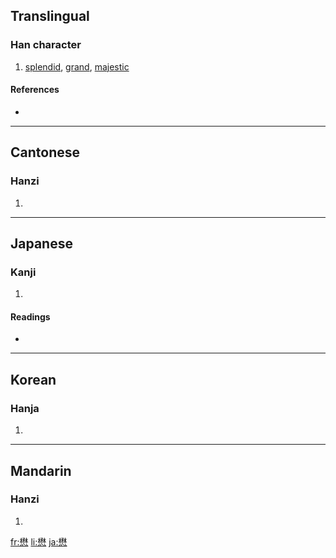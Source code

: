==Translingual==

===Han character===
{{Han char|rn=61|rad=心|as=13|sn=17|four=4433<sub>9</sub>|canj=木木心 (DDP)}}

# [[splendid]], [[grand]], [[majestic]]

====References====
* {{Han ref|kx=0405.240|dkj=11333|dj=0746.050|hdz=42358.020|uh=61CB|ud=25035|bh=C0B7|bd=49335}}

----

==Cantonese==

===Hanzi===
{{yue-hanzi|jyut=|y=mau6}}

# {{defn|Cantonese}}

----

==Japanese==

===Kanji===
{{ja-kanji|grade=|rs=心13}}

# {{defn|Japanese}}

====Readings====
* {{ja-readings|on=[[ぼう]] (bō)|kun=[[つとめる]] (tsutomeru)}}

----

==Korean==

===Hanja===
{{ko-hanja|hangeul=무|eumhun=|rv=mu|mr=mu|y=mu}}

# {{defn|Korean}}

----

==Mandarin==

===Hanzi===
{{cmn-hanzi|pin=[[mào]] ([[mao4]])|wg=mao<sup>4</sup>}}

# {{defn|Mandarin}}

[[fr:懋]]
[[li:懋]]
[[ja:懋]]